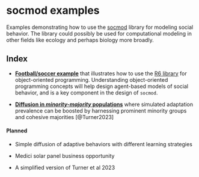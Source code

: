 # socmod examples

Examples demonstrating how to use the [socmod](https://css4s.github.io/socmod) library for modeling social behavior. The library could possibly be used for computational modeling in other fields like ecology and perhaps biology more broadly.

## Index

-   [**Football/soccer example**](football-R6-example/index.qmd) that illustrates how to use the [R6 library](https://github.com/r-lib/R6) for object-oriented programming. Understanding object-oriented programming concepts will help design agent-based models of social behavior, and is a key component in the design of `socmod`.

- [**Diffusion in _minority-majority_ populations**](turner-etal-2023-philtransb/index.qmd) where simulated adaptation prevalence can be boosted by harnessing prominent minority groups and cohesive majorities [@Turner2023]

#### Planned

-   Simple diffusion of adaptive behaviors with different learning strategies

-   Medici solar panel business opportunity

-   A simplified version of Turner et al 2023
